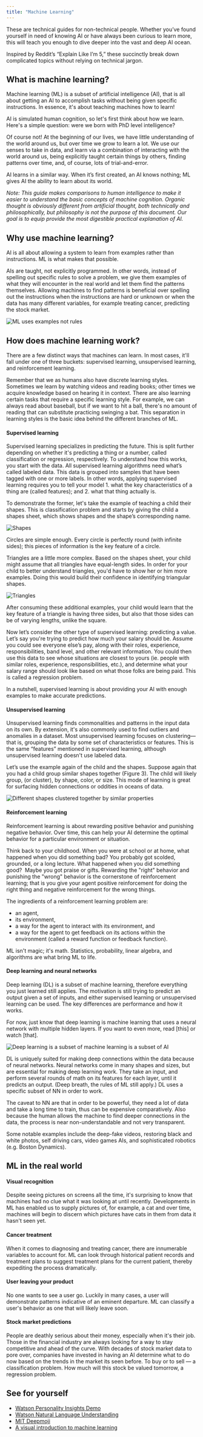 ```yaml
---
title: "Machine Learning"
---
```


<PageDescription>

  These are technical guides for non-technical people. Whether you’ve found yourself in need of knowing AI or have always been curious to learn more, this will teach you enough to dive deeper into the vast and deep AI ocean.

  Inspired by Reddit’s “Explain Like I’m 5,” these succinctly break down complicated topics without relying on technical jargon.

</PageDescription>

## What is machine learning?

Machine learning (ML) is a subset of artificial intelligence (AI), that is all about getting an AI to accomplish tasks without being given specific instructions. In essence, it's about teaching machines how to learn!

AI is simulated human cognition, so let's first think about how we learn. Here's a simple question: were we born with PhD level intelligence?

Of course not! At the beginning of our lives, we have little understanding of the world around us, but over time we grow to learn a lot. We use our senses to take in data, and learn via a combination of interacting with the world around us, being explicitly taught certain things by others, finding patterns over time, and, of course, lots of trial-and-error. 

AI learns in a similar way. When it’s first created, an AI knows nothing; ML gives AI the ability to learn about its world.

_Note: This guide makes comparisons to human intelligence to make it easier to understand the basic concepts of machine cognition. Organic thought is obviously different from artificial thought, both technically and philosophically, but philosophy is not the purpose of this document. Our goal is to equip provide the most digestible practical explanation of AI._

## Why use machine learning?

AI is all about allowing a system to learn from examples rather than instructions. ML is what makes that possible.

AIs are taught, not explicitly programmed. In other words, instead of spelling out specific rules to solve a problem, we give them examples of what they will encounter in the real world and let them find the patterns themselves. Allowing machines to find patterns is beneficial over spelling out the instructions when the instructions are hard or unknown or when the data has many different variables, for example treating cancer, predicting the stock market.

<Row>
<Column colSm={4} colMd={8} colLg={12}>

![ML uses examples not rules](../../images/basics/ml/Image_5.png)

</Column>
</Row>

## How does machine learning work?

There are a few distinct ways that machines can learn. In most cases, it'll fall under one of three buckets: supervised learning, unsupervised learning, and reinforcement learning. 

Remember that we as humans also have discrete learning styles. Sometimes we learn by watching videos and reading books; other times we acquire knowledge based on hearing it in context. There are also learning certain tasks that require a specific learning style. For example, we can always read about baseball, but if we want to hit a ball, there's no amount of reading that can substitute practicing swinging a bat. This separation in learning styles is the basic idea behind the different branches of ML.

#### Supervised learning
Supervised learning specializes in predicting the future. This is split further depending on whether it's predicting a thing or a number, called classification or regression, respectively. To understand how this works, you start with the data. All supervised learning algorithms need what’s called labeled data. This data is grouped into samples that have been tagged with one or more labels. In other words, applying supervised learning requires you to tell your model 1. what the key characteristics of a thing are (called features); and 2. what that thing actually is. 

To demonstrate the former, let's take the example of teaching a child their shapes. This is classification problem and starts by giving the child a shapes sheet, which shows shapes and the shape’s corresponding name. 

<Row>
<Column colLg={6}>

![Shapes](../../images/basics/ml/Image_1.png)

</Column>
</Row>

Circles are simple enough. Every circle is perfectly round (with infinite sides); this pieces of information is the key feature of a circle.

Triangles are a little more complex. Based on the shapes sheet, your child might assume that all triangles have equal-length sides. In order for your child to better understand triangles, you'd have to show her or him more examples. Doing this would build their confidence in identifying triangular shapes.

<Row>
<Column colLg={6}>

![Triangles](../../images/basics/ml/Image_2.png)

</Column>
</Row>

After consuming these additional examples, your child would learn that the key feature of a triangle is having three sides, but also that those sides can be of varying lengths, unlike the square.

Now let’s consider the other type of supervised learning: predicting a value. Let’s say you're trying to predict how much your salary should be. Assume you could see everyone else’s pay, along with their roles, experience, responsibilities, band level, and other relevant information. You could then use this data to see whose situations are closest to yours (ie. people with similar roles, experience, responsibilities, etc.), and determine what your salary range should look like based on what those folks are being paid. This is called a regression problem.

In a nutshell, supervised learning is about providing your AI with enough examples to make accurate predictions.

#### Unsupervised learning
Unsupervised learning finds commonalities and patterns in the input data on its own. By extension, it's also commonly used to find outliers and anomalies in a dataset. Most unsupervised learning focuses on clustering—that is, grouping the data by some set of characteristics or features. This is the same “features” mentioned in supervised learning, although unsupervised learning doesn't use labeled data.

Let’s use the example again of the child and the shapes. Suppose again that you had a child group similar shapes together (Figure 3). The child will likely group, (or cluster), by shape, color, or size. This mode of learning is great for surfacing hidden connections or oddities in oceans of data.

<Row>
<Column colLg={12}>

![Different shapes clustered together by similar properties](../../images/basics/ml/Image_3.png)

</Column>
</Row>

#### Reinforcement learning
Reinforcement learning is about rewarding positive behavior and punishing negative behavior. Over time, this can help your AI determine the optimal behavior for a particular environment or situation. 

Think back to your childhood. When you were at school or at home, what happened when you did something bad? You probably got scolded, grounded, or a long lecture. What happened when you did something good?  Maybe you got praise or gifts. Rewarding the "right" behavior and punishing the "wrong" behavior is the cornerstone of reinforcement learning; that is you give your agent positive reinforcement for doing the right thing and negative reinforcement for the wrong things. 

The ingredients of a reinforcement learning problem are: 
 - an agent, 
 - its environment, 
 - a way for the agent to interact with its environment, and 
 - a way for the agent to get feedback on its actions within the environment (called a reward function or feedback function).

ML isn't magic; it's math. Statistics, probability, linear algebra, and algorithms are what bring ML to life.

#### Deep learning and neural networks
Deep learning (DL) is a subset of machine learning, therefore everything you just learned still applies. The motivation is still trying to predict an output given a set of inputs, and either supervised learning or unsupervised learning can be used. The key differences are performance and how it works. 

For now, just know that deep learning is machine learning that uses a neural network with multiple hidden layers. If you want to even more, read [this] or watch [that].


<Row>
<Column colLg={6}>

![Deep learning is a subset of machine learning is a subset of AI](../../images/basics/ml/Image_4.png)

</Column>
</Row>

DL is uniquely suited for making deep connections within the data because of neural networks. Neural networks come in many shapes and sizes, but are essential for making deep learning work. They take an input, and perform several rounds of math on its features for each layer, until it predicts an output. (Deep breath, the rules of ML still apply.) DL uses a specific subset of NN in order to work.

The caveat to NN are that in order to be powerful, they need a lot of data and take a long time to train, thus can be expensive comparatively. Also because the human allows the machine to find deeper connections in the data, the process is near non-understandable and not very transparent.

Some notable examples include the deep-fake videos, restoring black and white photos, self driving cars, video games AIs, and sophisticated robotics (e.g. Boston Dynamics). 

## ML in the real world 

#### Visual recognition 
Despite seeing pictures on screens all the time, it's surprising to know that machines had no clue what it was looking at until recently. Developments in ML has enabled us to supply pictures of, for example, a cat and over time, machines will begin to discern which pictures have cats in them from data it hasn't seen yet. 

#### Cancer treatment
When it comes to diagnosing and treating cancer, there are innumerable variables to account for. ML can look through historical patient records and treatment plans to suggest treatment plans for the current patient, thereby expediting the process dramatically.

#### User leaving your product
No one wants to see a user go. Luckily in many cases, a user will demonstrate patterns indicative of an eminent departure. ML can classify a user's behavior as one that will likely leave soon.

#### Stock market predictions
People are deathly serious about their money, especially when it's their job. Those in the financial industry are always looking for a way to stay competitive and ahead of the curve. With decades of stock market data to pore over, companies have invested in having an AI determine what to do now based on the trends in the market its seen before. To buy or to sell — a classification problem. How much will this stock be valued tomorrow, a regression problem.

## See for yourself
 - [Watson Personality Insights Demo](https://personality-insights-demo.ng.bluemix.net/)
 - [Watson Natural Language Understanding](https://natural-language-understanding-demo.ng.bluemix.net/)
 - [MIT Deepmoji](https://deepmoji.mit.edu/)
 - [A visual introduction to machine learning](http://www.r2d3.us/visual-intro-to-machine-learning-part-1/)
